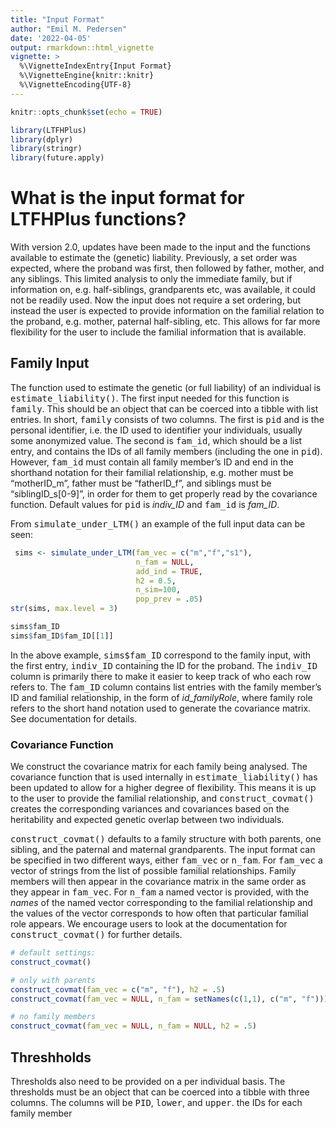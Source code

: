 ```yaml
---
title: "Input Format"
author: "Emil M. Pedersen"
date: '2022-04-05'
output: rmarkdown::html_vignette
vignette: >
  %\VignetteIndexEntry{Input Format}
  %\VignetteEngine{knitr::knitr}
  %\VignetteEncoding{UTF-8}
---
```


```r
knitr::opts_chunk$set(echo = TRUE)
```
```r
library(LTFHPlus)
library(dplyr)
library(stringr)
library(future.apply)
```





# What is the input format for LTFHPlus functions?

With version 2.0, updates have been made to the input and the functions available to estimate the (genetic) liability. Previously, a set order was expected, where the proband was first, then followed by father, mother, and any siblings. This limited analysis to only the immediate family, but if information on, e.g. half-siblings, grandparents etc, was available, it could not be readily used. Now the input does not require a set ordering, but instead the user is expected to provide information on the familial relation to the proband, e.g. mother, paternal half-sibling, etc. This allows for far more flexibility for the user to include the familial information that is available. 

## Family Input 

The function used to estimate the genetic (or full liability) of an individual is <tt>estimate_liability()</tt>. The first input needed for this function is <tt>family</tt>. This should be an object that can be coerced into a tibble with list entries. In short, <tt>family</tt> consists of two columns. The first is <tt>pid</tt> and is the personal identifier, i.e. the ID used to identifier your individuals, usually some anonymized value. The second is <tt>fam_id</tt>, which should be a list entry, and contains the IDs of all family members (including the one in <tt>pid</tt>). However, <tt>fam_id</tt> must contain all family member's ID and end in the shorthand notation for their familial relationship, e.g. mother must be "motherID_m", father must be "fatherID_f", and siblings must be "siblingID_s[0-9]", in order for them to get properly read by the covariance function. Default values for <tt>pid</tt> is *indiv_ID* and <tt>fam_id</tt> is *fam_ID*. 

From <tt>simulate_under_LTM()</tt> an example of the full input data can be seen:
```r
 sims <- simulate_under_LTM(fam_vec = c("m","f","s1"),
                            n_fam = NULL, 
                            add_ind = TRUE, 
                            h2 = 0.5, 
                            n_sim=100, 
                            pop_prev = .05)
str(sims, max.level = 3)

sims$fam_ID
sims$fam_ID$fam_ID[[1]]

```

In the above example, <tt>sims$fam_ID</tt> correspond to the family input, with the first entry, <tt>indiv_ID</tt> containing the ID for the proband. The <tt>indiv_ID</tt> column is primarily there to make it easier to keep track of who each row refers to. The <tt>fam_ID</tt> column contains list entries with the family member's ID and familial relationship, in the form of *id_familyRole*, where family role refers to the short hand notation used to generate the covariance matrix. See documentation for details.


### Covariance Function

We construct the covariance matrix for each family being analysed. The covariance function that is used internally in <tt>estimate_liability()</tt> has been updated to allow for a higher degree of flexibility. This means it is up to the user to provide the familial relationship, and <tt>construct_covmat()</tt> creates the corresponding variances and covariances based on the heritability and expected genetic overlap between two individuals. 

<tt>construct_covmat()</tt> defaults to a family structure with both parents, one sibling, and the paternal and maternal grandparents. The input format can be specified in two different ways, either <tt>fam_vec</tt> or <tt>n_fam</tt>. For <tt>fam_vec</tt> a vector of strings from the list of possible familial relationships. Family members will then appear in the covariance matrix in the same order as they appear in <tt>fam_vec</tt>. For <tt>n_fam</tt> a named vector is provided, with the *names* of the named vector corresponding to the familial relationship and the values of the vector corresponds to how often that particular familial role appears. We encourage users to look at the documentation for <tt>construct_covmat()</tt> for further details.

```r
# default settings:
construct_covmat()

# only with parents
construct_covmat(fam_vec = c("m", "f"), h2 = .5)
construct_covmat(fam_vec = NULL, n_fam = setNames(c(1,1), c("m", "f")))

# no family members
construct_covmat(fam_vec = NULL, n_fam = NULL, h2 = .5)
```



## Threshholds

Thresholds also need to be provided on a per individual basis. The thresholds must be an object that can be coerced into a tibble with three columns. The columns will be <tt>PID</tt>, <tt>lower</tt>, and <tt>upper</tt>. the IDs for each family member

